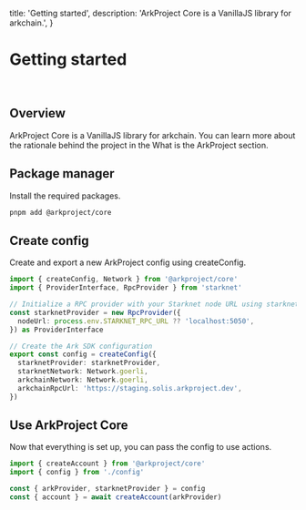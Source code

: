   title: 'Getting started',
  description: 'ArkProject Core is a VanillaJS library for arkchain.',
}

# Getting started

<br />

## Overview

ArkProject Core is a VanillaJS library for arkchain. You can learn more about the rationale behind the project in the What is the ArkProject section.

## Package manager

Install the required packages.

```bash {{ title: 'pnpm' }}
pnpm add @arkproject/core
```

## Create config

Create and export a new ArkProject config using createConfig.

```typescript
import { createConfig, Network } from '@arkproject/core'
import { ProviderInterface, RpcProvider } from 'starknet'

// Initialize a RPC provider with your Starknet node URL using starknet.js
const starknetProvider = new RpcProvider({
  nodeUrl: process.env.STARKNET_RPC_URL ?? 'localhost:5050',
}) as ProviderInterface

// Create the Ark SDK configuration
export const config = createConfig({
  starknetProvider: starknetProvider,
  starknetNetwork: Network.goerli,
  arkchainNetwork: Network.goerli,
  arkchainRpcUrl: 'https://staging.solis.arkproject.dev',
})
```

## Use ArkProject Core

Now that everything is set up, you can pass the config to use actions.

```typescript
import { createAccount } from '@arkproject/core'
import { config } from './config'

const { arkProvider, starknetProvider } = config
const { account } = await createAccount(arkProvider)
```
